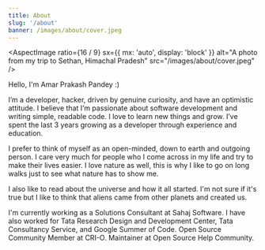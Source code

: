 ---
title: About
slug: '/about'
banner: /images/about/cover.jpeg
---


<AspectImage
    ratio={16 / 9}
    sx={{ mx: 'auto', display: 'block' }}
    alt="A photo from my trip to Sethan, Himachal Pradesh"
    src="/images/about/cover.jpeg"
/>

<Divider />

Hello, I'm Amar Prakash Pandey :)

I’m a developer, hacker, driven by genuine curiosity, and have an optimistic attitude. I believe that I’m passionate about software development and writing simple, readable code. I love to learn new things and grow. I’ve spent the last 3 years growing as a developer through experience and education.

I prefer to think of myself as an open-minded, down to earth and outgoing person. I care very much for people who I come across in my life and try to make their lives easier. I love nature as well, this is why I like to go on long walks just to see what nature has to show me.

I also like to read about the universe and how it all started. I'm not sure if it's true but I like to think that aliens came from other planets and created us.

I'm currently working as a Solutions Consultant at Sahaj Software. I have also worked for Tata Research Design and Development Center, Tata Consultancy Service, and Google Summer of Code. Open Source Community Member at CRI-O. Maintainer at Open Source Help Community.
